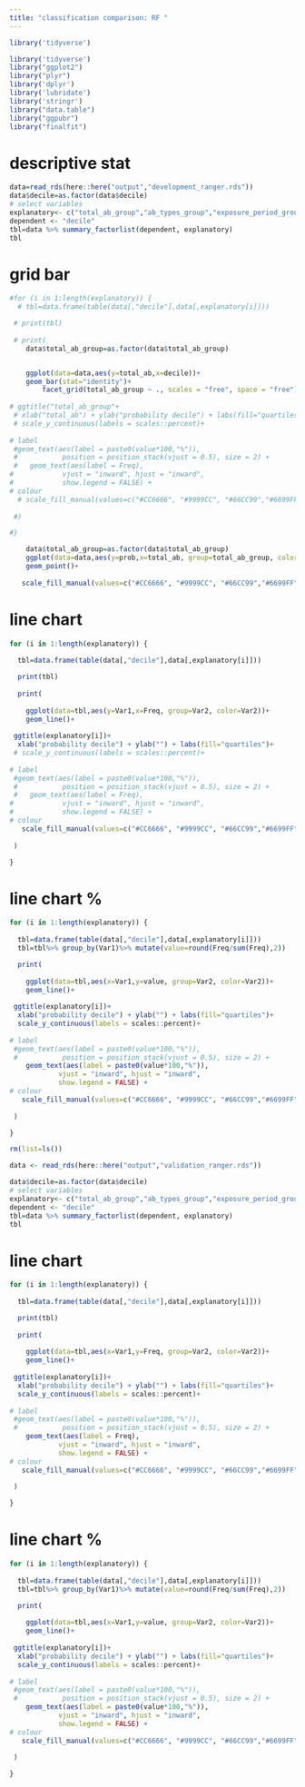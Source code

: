 ```yaml
---
title: "classification comparison: RF "
---
```


```r
library('tidyverse')

library('tidyverse')
library("ggplot2")
library("plyr")
library('dplyr')
library('lubridate')
library('stringr')
library("data.table")
library("ggpubr")
library("finalfit")

```




# descriptive stat 
```r
data=read_rds(here::here("output","development_ranger.rds"))
data$decile=as.factor(data$decile)
# select variables
explanatory<- c("total_ab_group","ab_types_group","exposure_period_group","recent_ab_days_group","broad_ab_prescriptions_group","interval_mean_group","interval_sd_group")
dependent <- "decile"
tbl=data %>% summary_factorlist(dependent, explanatory)
tbl
```

# grid bar
```r

#for (i in 1:length(explanatory)) {
  # tbl=data.frame(table(data[,"decile"],data[,explanatory[i]]))

 # print(tbl)
  
 # print(
    data$total_ab_group=as.factor(data$total_ab_group)


    ggplot(data=data,aes(y=total_ab,x=decile))+
    geom_bar(stat="identity")+
        facet_grid(total_ab_group ~ ., scales = "free", space = "free") 
   
# ggtitle("total_ab_group"+
 # xlab("total_ab") + ylab("probability decile") + labs(fill="quartiles")+
 # scale_y_continuous(labels = scales::percent)+
 
# label
 #geom_text(aes(label = paste0(value*100,"%")), 
 #           position = position_stack(vjust = 0.5), size = 2) +
 #   geom_text(aes(label = Freq),
#            vjust = "inward", hjust = "inward",
#            show.legend = FALSE) + 
# colour
  # scale_fill_manual(values=c("#CC6666", "#9999CC", "#66CC99","#6699FF"))
 
 #)

#}

```

```r
    data$total_ab_group=as.factor(data$total_ab_group)
    ggplot(data=data,aes(y=prob,x=total_ab, group=total_ab_group, color=total_ab_group))+
    geom_point()+
  
   scale_fill_manual(values=c("#CC6666", "#9999CC", "#66CC99","#6699FF"))
```


# line chart
```r

for (i in 1:length(explanatory)) {
  
  tbl=data.frame(table(data[,"decile"],data[,explanatory[i]]))

  print(tbl)
  
  print(
    
    ggplot(data=tbl,aes(y=Var1,x=Freq, group=Var2, color=Var2))+
    geom_line()+
   
 ggtitle(explanatory[i])+
  xlab("probability decile") + ylab("") + labs(fill="quartiles")+
 # scale_y_continuous(labels = scales::percent)+
 
# label
 #geom_text(aes(label = paste0(value*100,"%")), 
 #           position = position_stack(vjust = 0.5), size = 2) +
 #   geom_text(aes(label = Freq),
#            vjust = "inward", hjust = "inward",
#            show.legend = FALSE) + 
# colour
   scale_fill_manual(values=c("#CC6666", "#9999CC", "#66CC99","#6699FF"))
 
 )

}

```

# line chart %
```r

for (i in 1:length(explanatory)) {
  
  tbl=data.frame(table(data[,"decile"],data[,explanatory[i]]))
  tbl=tbl%>% group_by(Var1)%>% mutate(value=round(Freq/sum(Freq),2))

  print(
    
    ggplot(data=tbl,aes(x=Var1,y=value, group=Var2, color=Var2))+
    geom_line()+
   
 ggtitle(explanatory[i])+
  xlab("probability decile") + ylab("") + labs(fill="quartiles")+
  scale_y_continuous(labels = scales::percent)+
 
# label
 #geom_text(aes(label = paste0(value*100,"%")), 
 #           position = position_stack(vjust = 0.5), size = 2) +
    geom_text(aes(label = paste0(value*100,"%")),
            vjust = "inward", hjust = "inward",
            show.legend = FALSE) + 
# colour
   scale_fill_manual(values=c("#CC6666", "#9999CC", "#66CC99","#6699FF"))
 
 )

}

```







```r

rm(list=ls())

data <- read_rds(here::here("output","validation_ranger.rds"))

data$decile=as.factor(data$decile)
# select variables
explanatory<- c("total_ab_group","ab_types_group","exposure_period_group","recent_ab_days_group","broad_ab_prescriptions_group","interval_mean_group","interval_sd_group")
dependent <- "decile"
tbl=data %>% summary_factorlist(dependent, explanatory)
tbl

```

# line chart 
```r

for (i in 1:length(explanatory)) {
  
  tbl=data.frame(table(data[,"decile"],data[,explanatory[i]]))

  print(tbl)
  
  print(
    
    ggplot(data=tbl,aes(x=Var1,y=Freq, group=Var2, color=Var2))+
    geom_line()+
   
 ggtitle(explanatory[i])+
  xlab("probability decile") + ylab("") + labs(fill="quartiles")+
  scale_y_continuous(labels = scales::percent)+
 
# label
 #geom_text(aes(label = paste0(value*100,"%")), 
 #           position = position_stack(vjust = 0.5), size = 2) +
    geom_text(aes(label = Freq),
            vjust = "inward", hjust = "inward",
            show.legend = FALSE) + 
# colour
   scale_fill_manual(values=c("#CC6666", "#9999CC", "#66CC99","#6699FF"))
 
 )

}

```

# line chart %
```r

for (i in 1:length(explanatory)) {
  
  tbl=data.frame(table(data[,"decile"],data[,explanatory[i]]))
  tbl=tbl%>% group_by(Var1)%>% mutate(value=round(Freq/sum(Freq),2))

  print(
    
    ggplot(data=tbl,aes(x=Var1,y=value, group=Var2, color=Var2))+
    geom_line()+
   
 ggtitle(explanatory[i])+
  xlab("probability decile") + ylab("") + labs(fill="quartiles")+
  scale_y_continuous(labels = scales::percent)+
 
# label
 #geom_text(aes(label = paste0(value*100,"%")), 
 #           position = position_stack(vjust = 0.5), size = 2) +
    geom_text(aes(label = paste0(value*100,"%")),
            vjust = "inward", hjust = "inward",
            show.legend = FALSE) + 
# colour
   scale_fill_manual(values=c("#CC6666", "#9999CC", "#66CC99","#6699FF"))
 
 )

}

```



